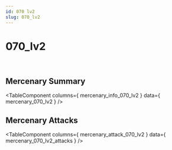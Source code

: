 ```yaml
---
id: 070 lv2
slug: 070_lv2
---
```



# 070_lv2

<div style = {{ display: "flex" }}>
    <Image img={require('@site/static/img/mercenaries/illust/thum_char_view_n_070.jpg')}/>
    <Image img={require('@site/static/img/mercenaries/illust/thum_char_view_o_070.jpg')}/>
</div>

## Mercenary Summary

<TableComponent
  columns={ mercenary_info_070_lv2 }
  data={ mercenary_070_lv2 }
/>

## Mercenary Attacks

<TableComponent
  columns={ mercenary_attack_070_lv2 }
  data={ mercenary_070_lv2_attacks }
/>